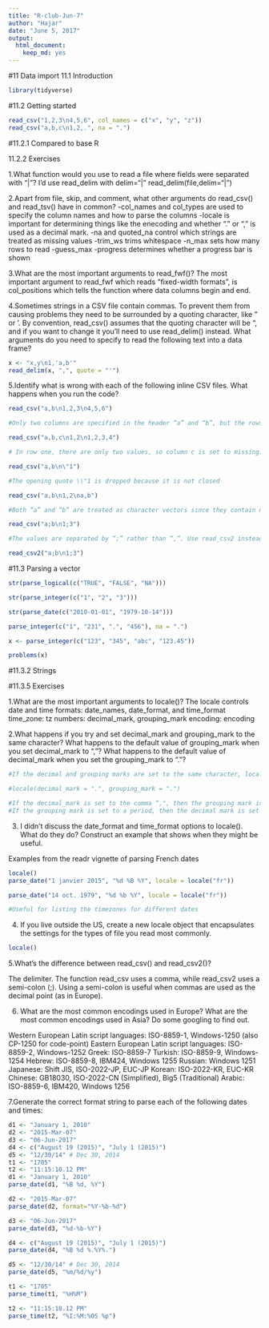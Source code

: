 ```yaml
---
title: "R-club-Jun-7"
author: "Hajar"
date: "June 5, 2017"
output: 
  html_document: 
    keep_md: yes
---
```

#11 Data import
11.1 Introduction

```r
library(tidyverse)

```

#11.2 Getting started

```r
read_csv("1,2,3\n4,5,6", col_names = c("x", "y", "z"))
read_csv("a,b,c\n1,2,.", na = ".")

```

#11.2.1 Compared to base R

11.2.2 Exercises

1.What function would you use to read a file where fields were separated with
“|”?
I’d use read_delim with delim="|"
read_delim(file,delim="|")

2.Apart from file, skip, and comment, what other arguments do read_csv() and read_tsv() have in common?
-col_names and col_types are used to specify the column names and how to parse the columns
-locale is important for determining things like the enecoding and whether “.” or “,” is used as a decimal mark.
-na and quoted_na control which strings are treated as missing values 
-trim_ws trims whitespace 
-n_max sets how many rows to read
-guess_max
-progress determines whether a progress bar is shown

3.What are the most important arguments to read_fwf()?
The most important argument to read_fwf which reads “fixed-width formats”, is col_positions which tells the function where data columns begin and end.

4.Sometimes strings in a CSV file contain commas. To prevent them from causing problems they need to be surrounded by a quoting character, like " or '. By convention, read_csv() assumes that the quoting character will be ", and if you want to change it you’ll need to use read_delim() instead. What arguments do you need to specify to read the following text into a data frame?

```r
x <- "x,y\n1,'a,b'"
read_delim(x, ",", quote = "'")

```

5.Identify what is wrong with each of the following inline CSV files. What happens when you run the code?

```r
read_csv("a,b\n1,2,3\n4,5,6")

#Only two columns are specified in the header “a” and “b”, but the rows have three columns, so the last column is dropped

```

```r
read_csv("a,b,c\n1,2\n1,2,3,4")

# In row one, there are only two values, so column c is set to missing. In row two, there is an extra value, and that value is dropped

```

```r
read_csv("a,b\n\"1")

#The opening quote \\"1 is dropped because it is not closed

```

```r
read_csv("a,b\n1,2\na,b")

#Both “a” and “b” are treated as character vectors since they contain non-numeric strings

```

```r
read_csv("a;b\n1;3")

#The values are separated by “;” rather than “,”. Use read_csv2 instead:

read_csv2("a;b\n1;3")

```

#11.3 Parsing a vector

```r

str(parse_logical(c("TRUE", "FALSE", "NA")))

str(parse_integer(c("1", "2", "3")))

str(parse_date(c("2010-01-01", "1979-10-14")))

parse_integer(c("1", "231", ".", "456"), na = ".")

x <- parse_integer(c("123", "345", "abc", "123.45"))

problems(x)


```

#11.3.2 Strings

#11.3.5 Exercises

1.What are the most important arguments to locale()?
The locale controls
date and time formats: date_names, date_format, and time_format
time_zone: tz
numbers: decimal_mark, grouping_mark
encoding: encoding

2.What happens if you try and set decimal_mark and grouping_mark to the same character? What happens to the default value of grouping_mark when you set decimal_mark to “,”? What happens to the default value of decimal_mark when you set the grouping_mark to “.”?

```r
#If the decimal and grouping marks are set to the same character, locale throws an error:

#locale(decimal_mark = ".", grouping_mark = ".")

#If the decimal_mark is set to the comma “,", then the grouping mark is set to the period ".":
#If the grouping mark is set to a period, then the decimal mark is set to a comma

```

3. I didn’t discuss the date_format and time_format options to locale(). What do they do? Construct an example that shows when they might be useful.

Examples from the readr vignette of parsing French dates


```r
locale()
parse_date("1 janvier 2015", "%d %B %Y", locale = locale("fr"))

parse_date("14 oct. 1979", "%d %b %Y", locale = locale("fr"))

#Useful for listing the timezones for different dates 
```

4. If you live outside the US, create a new locale object that encapsulates the settings for the types of file you read most commonly.

```r
locale()

```

5.What’s the difference between read_csv() and read_csv2()?

The delimiter. The function read_csv uses a comma, while read_csv2 uses a semi-colon (;). Using a semi-colon is useful when commas are used as the decimal point (as in Europe).

6. What are the most common encodings used in Europe? What are the most common encodings used in Asia? Do some googling to find out.

Western European Latin script languages: ISO-8859-1, Windows-1250 (also CP-1250 for code-point)
Eastern European Latin script languages: ISO-8859-2, Windows-1252
Greek: ISO-8859-7
Turkish: ISO-8859-9, Windows-1254
Hebrew: ISO-8859-8, IBM424, Windows 1255
Russian: Windows 1251
Japanese: Shift JIS, ISO-2022-JP, EUC-JP
Korean: ISO-2022-KR, EUC-KR
Chinese: GB18030, ISO-2022-CN (Simplified), Big5 (Traditional)
Arabic: ISO-8859-6, IBM420, Windows 1256

7.Generate the correct format string to parse each of the following dates and times:

```r
d1 <- "January 1, 2010"
d2 <- "2015-Mar-07"
d3 <- "06-Jun-2017"
d4 <- c("August 19 (2015)", "July 1 (2015)")
d5 <- "12/30/14" # Dec 30, 2014
t1 <- "1705"
t2 <- "11:15:10.12 PM"
d1 <- "January 1, 2010"
parse_date(d1, "%B %d, %Y")

d2 <- "2015-Mar-07"
parse_date(d2, format="%Y-%b-%d")

d3 <- "06-Jun-2017"
parse_date(d3, "%d-%b-%Y")

d4 <- c("August 19 (2015)", "July 1 (2015)")
parse_date(d4, "%B %d %.%Y%.")

d5 <- "12/30/14" # Dec 30, 2014
parse_date(d5, "%m/%d/%y")

t1 <- "1705"
parse_time(t1, "%H%M")

t2 <- "11:15:10.12 PM"
parse_time(t2, "%I:%M:%OS %p")
```

